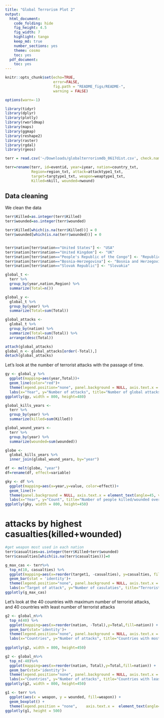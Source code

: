 ```yaml
---
title: "Global Terrorism Plot 2"
output:
  html_document:
    code_folding: hide
    fig_height: 4.5
    fig_width: 7
    highlight: tango
    keep_md: true
    number_sections: yes
    theme: cosmo
    toc: yes
  pdf_document:
    toc: yes
---
```


```r
knitr::opts_chunk$set(echo=TRUE, 
                      error=FALSE,
                      fig.path = "README_figs/README-",
                      warning = FALSE)
```

```r
options(warn=-1)
```


```r
library(tidyr)
library(dplyr)
library(plotly)
library(rworldmap)
library(maps)
library(ggmap)
library(reshape2)
library(raster)
library(rgdal)
library(rgeos)
```
```r
terr = read.csv('~/Downloads/globalterrorismdb_0617dist.csv', check.names = FALSE, header = TRUE, stringsAsFactors = FALSE)
```

```r
terr=rename(terr, id=eventid, year=iyear, nation=country_txt, 
            Region=region_txt, attack=attacktype1_txt,
            target=targtype1_txt, weapon=weaptype1_txt, 
            Killed=nkill, wounded=nwound)
```

## Data cleaning
We clean the data
```r
terr$Killed=as.integer(terr$Killed)
terr$wounded=as.integer(terr$wounded)

terr$Killed[which(is.na(terr$Killed))] = 0
terr$wounded[which(is.na(terr$wounded))] = 0


terr$nation[terr$nation=="United States"] <- "USA"
terr$nation[terr$nation=="United Kingdom"] <- "UK"
terr$nation[terr$nation=="People's Republic of the Congo"] <- "Republic of Congo"
terr$nation[terr$nation=="Bosnia-Herzegovina"] <- "Bosnia and Herzegovina"
terr$nation[terr$nation=="Slovak Republic"] <- "Slovakia"
```

```r
global_t <- 
  terr %>%
  group_by(year,nation,Region) %>%
  summarize(Total=n())

global_y <- 
  global_t %>% 
  group_by(year) %>% 
  summarize(Total=sum(Total))

global_attacks <- 
  global_t %>%
  group_by(nation) %>%
  summarize(Total=sum(Total)) %>% 
  arrange(desc(Total))

attach(global_attacks)
global_n <- global_attacks[order(-Total),]
detach(global_attacks)
```


Let's look at the number of terrorist attacks with the passage of time.
```r
gy <- global_y %>%
  ggplot(mapping=aes(year,Total))+
  geom_line(color="red")+
  theme(legend.position="none", panel.background = NULL, axis.text.x = element_text(angle=45, vjust = 1))+
  labs(x="Year", y="Number of attacks", title="Number of global attacks over years")
ggplotly(gy, width = 800, height=480)
```

```r
global_kills_years <- 
  terr %>%
  group_by(year) %>%
  summarize(killed=sum(Killed))

global_wound_years <- 
  terr %>%
  group_by(year) %>%
  summarize(wounded=sum(wounded))

globe <- 
  global_kills_years %>% 
  inner_join(global_wound_years, by="year")

df <- melt(globe, "year")
df=rename(df, effect=variable)

gky <- df %>%
  ggplot(mapping=aes(x=year,y=value, color=effect))+
  geom_line()+
  theme(panel.background = NULL, axis.text.x = element_text(angle=45, vjust = 1))+
  labs(x="Year", y="Count", title="Number of people killed/wounded over years")
ggplotly(gky, width = 800, height=450)
```

# attacks by highest casualties(killed+wounded)
```r
#get weapon most used in each nation
terr$casualties=as.integer(terr$Killed+terr$wounded)
terr$casualties[which(is.na(terr$casualties))]=0
```


```r
g_max_cas <- terr%>%
  top_n(10, casualties) %>%
  ggplot(mapping=aes(x=reorder(target1, -casualties), y=casualties, fill=target1)) +
  geom_bar(stat = 'identity')+
  theme(legend.position="none", panel.background = NULL, axis.text.x =  element_text(angle=50, vjust = 1))+
  labs(x="Target of attack", y="Number of casulaties", title="Terrorist attacks with most casualties")
ggplotly(g_max_cas)
```

Let's look at the 40 countries with maximum number of terrorist attacks, and 40 countries with least number of terrorist attacks
```r
g2 <- global_n%>%
  top_n(40) %>%
  ggplot(mapping=aes(x=reorder(nation, -Total),y=Total,fill=nation)) + 
  geom_bar(stat='identity')+
  theme(legend.position="none", panel.background = NULL, axis.text.x = element_text(angle=90, vjust = 1))+
  labs(x="Countries", y="Number of attacks", title="Countries with most number of terrorist attacks")
  
ggplotly(g2, width = 800, height=450)

g2 <- global_n%>%
  top_n(-40)%>%
  ggplot(mapping=aes(x=reorder(nation, Total),y=Total,fill=nation)) + 
  geom_bar(stat='identity')+
  theme(legend.position="none", panel.background = NULL, axis.text.x = element_text(angle=90, vjust = 1))+
  labs(x="Countries", y="Number of attacks", title="Countries with least number of terrorist attacks")
ggplotly(g2, width = 800, height=450)
```

```r
g1 <- terr %>% 
  ggplot(aes(x = weapon, y = wounded, fill=weapon)) + 
  geom_boxplot() +
  theme(legend.position = "none",    axis.text.x =  element_text(angle=45))
ggplotly(g1, height = 500)
```

```r

```

